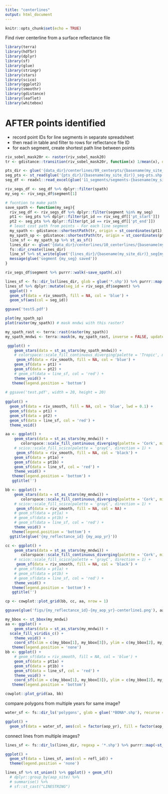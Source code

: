 ```yaml
---
title: "centerlines"
output: html_document
---
```


```r
knitr::opts_chunk$set(echo = TRUE)
```

Find river centerline from a surface reflectance file

```r
library(terra)
library(hdf5r)
library(dplyr)
library(sf)
library(glue)
library(stringr)
library(stars)
library(scico)
library(ggplot2)
library(smoothr)
library(gdistance)
library(leaflet)
library(whitebox)

```



# AFTER points identified 

* record point IDs for line segments in separate spreadsheet
* then read in table and filter to rows for reflectance file ID
* for each segment, create shortest path line between points

```r
riv_sobel_mask20r <- raster(riv_sobel_mask20)
tr <- gdistance::transition(riv_sobel_mask20r, function(x) 1/mean(x), directions = 8)
```

```r
pts_dir <- glue('{data_dir}/centerlines/09_centerpts/{basename(my_site_dir)}')
seg_pts <- st_read(glue('{pts_dir}/{basename(my_site_dir)}_seg-pts.shp'))
seg_df <- readxl::read_excel(glue('11_segments/segments-{basename(my_site_dir)}.xlsx'))
```

```r
riv_segs_df <- seg_df %>% dplyr::filter(spath)
my_seg <- riv_segs_df$segment[1]

# fucntion to make path
save_spath <- function(my_seg){
  riv_seg_df <- riv_segs_df %>% dplyr::filter(segment %in% my_seg)
  pt1 <- seg_pts %>% dplyr::filter(pt_id == riv_seg_df[['pt_start']])
  pt2 <- seg_pts %>% dplyr::filter(pt_id == riv_seg_df[['pt_end']])
  # least cost path from points - For each line segment
  my_spath <- gdistance::shortestPath(tr, origin = st_coordinates(pt1), goal = st_coordinates(pt2))
  my_spath_sp <- gdistance::shortestPath(tr, origin = st_coordinates(pt1), goal = st_coordinates(pt2), output = 'SpatialLines')
  line_sf <- my_spath_sp %>% st_as_sf()
  lines_dir <- glue('{data_dir}/centerlines/10_centerlines/{basename(my_site_dir)}')
  fs::dir_create(lines_dir)
  line_sf %>% st_write(glue('{lines_dir}/{basename(my_site_dir)}_seg{my_seg}.shp'), append = FALSE)
  message(glue('segment {my_seg} saved'))
}

```

```r
riv_segs_df$segment %>% purrr::walk(~save_spath(.x))
```

```r
lines_sf <- fs::dir_ls(lines_dir, glob = glue('*.shp')) %>% purrr::map(~st_read(.x)) %>% bind_rows()
lines_sf %>% dplyr::mutate(seg_id = riv_segs_df$segment) %>% 
  ggplot() +
  geom_sf(data = riv_smooth, fill = NA, col = 'blue') +
  geom_sf(aes(col = seg_id))

ggsave('test5.pdf')
```


```r
plot(my_spath_sp)
plot(raster(my_spath)) # mask mndwi with this raster? 

my_spath_rast <- terra::rast(raster(my_spath))
my_spath_mndwi <- terra::mask(m, my_spath_rast, inverse = FALSE, updatevalue = NA)

 ggplot() +
    geom_stars(data = st_as_stars(my_spath_mndwi)) +
    # colorspace::scale_fill_continuous_diverging(palette = 'Tropic', mid = 0, rev = TRUE) +
     geom_sf(data = riv_smooth, fill = NA, col = 'blue') +
    geom_sf(data = pt1) +
    geom_sf(data = pt2) +
    # geom_sf(data = line_sf, col = 'red') +
    theme_void() +
   theme(legend.position = 'bottom')
 
# ggsave('test.pdf', width = 20, height = 20)
 
ggplot() +
  geom_sf(data = riv_smooth, fill = NA, col = 'blue', lwd = 0.1) +
  geom_sf(data = pt1) +
  geom_sf(data = pt2) +
  geom_sf(data = line_sf, col = 'red') +
  theme_void() 

```

```r
aa <- ggplot() +
    geom_stars(data = st_as_stars(my_mndwi)) +
       colorspace::scale_fill_continuous_diverging(palette = 'Cork', mid = 0, rev = TRUE) +
    # scico::scale_fill_scico(palette = 'grayC', direction = 1) +
     geom_sf(data = riv_smooth, fill = NA, col = 'black') +
    geom_sf(data = pt1a) +
    geom_sf(data = pt1b) +
    geom_sf(data = line_sf, col = 'red') +
    theme_void() +
   theme(legend.position = 'bottom') +
   ggtitle('')

bb <- ggplot() +
    geom_stars(data = st_as_stars(my_mndwi)) +
       colorspace::scale_fill_continuous_diverging(palette = 'Cork', mid = 0, rev = TRUE) +
    # scico::scale_fill_scico(palette = 'grayC', direction = 1) +
     geom_sf(data = riv_smooth, fill = NA, col = NA) +
    # geom_sf(data = pt1a) +
    # geom_sf(data = pt1b) +
    # geom_sf(data = line_sf, col = 'red') +
    theme_void() +
   theme(legend.position = 'bottom') +
  ggtitle(glue('{my_reflectance_id} {my_aop_yr}'))

cc <- ggplot() +
    geom_stars(data = st_as_stars(my_mndwi)) +
       colorspace::scale_fill_continuous_diverging(palette = 'Cork', mid = 0, rev = TRUE) +
    # scico::scale_fill_scico(palette = 'grayC', direction = 1) +
     geom_sf(data = riv_smooth, fill = NA, col = 'black') +
    # geom_sf(data = pt1a) +
    # geom_sf(data = pt1b) +
    # geom_sf(data = line_sf, col = 'red') +
    theme_void() +
   theme(legend.position = 'bottom') +
   ggtitle('')

cp <- cowplot::plot_grid(bb, cc, aa, nrow = 1)

ggsave(glue('figs/{my_reflectance_id}-{my_aop_yr}-centerline1.png'), aa, width = 12)
```

```r
my_bbox <- st_bbox(my_mndwi)
aa <- ggplot() +
    geom_stars(data = st_as_stars(my_mndwi)) +
  scale_fill_viridis_c() +
    theme_void() +
    coord_sf(xlim = c(my_bbox[1], my_bbox[3]), ylim = c(my_bbox[2], my_bbox[4])) +
   theme(legend.position = 'none')
bb <- ggplot() +
    # geom_sf(data = riv_smooth, fill = NA, col = 'blue') +
    geom_sf(data = pt1a) +
    geom_sf(data = pt1b) +
    geom_sf(data = line_sf, col = 'red') +
    theme_void() +
    coord_sf(xlim = c(my_bbox[1], my_bbox[3]), ylim = c(my_bbox[2], my_bbox[4])) +
   theme(legend.position = 'bottom')

cowplot::plot_grid(aa, bb)


```

compare polygons from multiple years for same image?

```r
water_sf <- fs::dir_ls('polygons', glob = glue('*BONA*.shp'), recurse = TRUE) %>% purrr::map(~st_read(.x)) %>% bind_rows()

ggplot() +
  geom_sf(data = water_sf, aes(col = factor(aop_yr), fill = factor(aop_yr)), alpha = 0.1) 
```

connect lines from multiple images?

```r
lines_sf <- fs::dir_ls(lines_dir, regexp = '*.shp') %>% purrr::map(~st_read(.x)) %>% bind_rows()

ggplot() +
  geom_sf(data = lines_sf, aes(col = refl_id)) +
  theme(legend.position = 'none')

lines_sf %>% st_union() %>% ggplot() + geom_sf()
  # dplyr::group_by(aop_site) %>% 
  # summarise() %>% 
  # sf::st_cast("LINESTRING")
```

